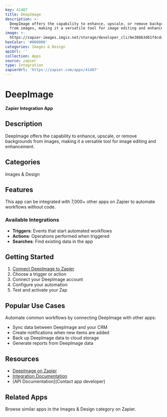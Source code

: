 ```yaml
---
key: 41487
title: DeepImage
description: >-
  DeepImage offers the capability to enhance, upscale, or remove backgrounds
  from images, making it a versatile tool for image editing and enhancement.
image: >-
  https://zapier-images.imgix.net/storage/developer_cli/6e30863d61f4cda01cf97f150a12dfb3.png?auto=format%2Ccompress&ixlib=python-3.0.0&q=50
hexColor: '#000000'
categories: Images & Design
apiUrl: ''
collection: Apps
source: zapier
type: Integration
zapierUrl: 'https://zapier.com/apps/41487'
---
```

# DeepImage

**Zapier Integration App**

## Description

DeepImage offers the capability to enhance, upscale, or remove backgrounds from images, making it a versatile tool for image editing and enhancement.

## Categories

Images & Design

## Features

This app can be integrated with 7,000+ other apps on Zapier to automate workflows without code.

### Available Integrations

- **Triggers**: Events that start automated workflows
- **Actions**: Operations performed when triggered
- **Searches**: Find existing data in the app

## Getting Started

1. [Connect DeepImage to Zapier](https://zapier.com/apps/41487)
2. Choose a trigger or action
3. Connect your DeepImage account
4. Configure your automation
5. Test and activate your Zap

## Popular Use Cases

Automate common workflows by connecting DeepImage with other apps:

- Sync data between DeepImage and your CRM
- Create notifications when new items are added
- Back up DeepImage data to cloud storage
- Generate reports from DeepImage data

## Resources

- [DeepImage on Zapier](https://zapier.com/apps/41487)
- [Integration Documentation](https://zapier.com/apps/41487/integrations)
- [API Documentation](Contact app developer)

## Related Apps

Browse similar apps in the Images & Design category on Zapier.
